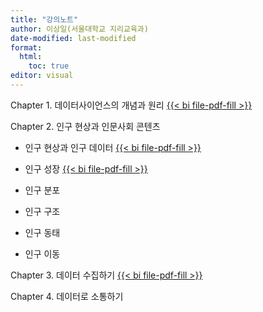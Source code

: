 ```yaml
---
title: "강의노트"
author: 이상일(서울대학교 지리교육과)
date-modified: last-modified
format: 
  html: 
    toc: true
editor: visual
---
```


Chapter 1. 데이터사이언스의 개념과 원리 [{{< bi file-pdf-fill >}}](class_notes/1장%20데이터사이언스의%20개념과%20원리(강의노트).pdf)

Chapter 2. 인구 현상과 인문사회 콘텐츠

-   인구 현상과 인구 데이터 [{{< bi file-pdf-fill >}}](class_notes/2장 인구 현상과 인문사회 콘텐츠 1(강의노트).pdf)

-   인구 성장 [{{< bi file-pdf-fill >}}](class_notes/2장 인구 현상과 인문사회 콘텐츠 2(강의노트).pdf)

-   인구 분포

-   인구 구조

-   인구 동태

-   인구 이동

Chapter 3. 데이터 수집하기 [{{< bi file-pdf-fill >}}](class_notes/3장 데이터 수집하기(강의노트).pdf)

Chapter 4. 데이터로 소통하기
